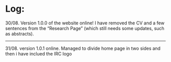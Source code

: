 # Log:

30/08. Version 1.0.0 of the website online! I have removed the CV and a few sentences from the "Research Page" (which still needs some updates, such as abstracts).

***

31/08. version 1.0.1 online. Managed to divide home page in two sides and then i have inclued the IRC logo
